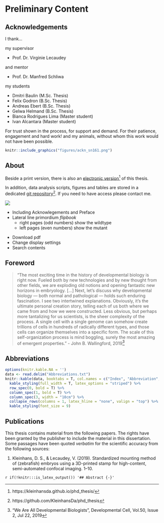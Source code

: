# Preliminary Content {-}

## Acknowledgements {-}

\vspace{1cm}

I thank...\newline
  
\noindent my supervisor
  
- Prof. Dr. Virginie Lecaudey

\noindent and mentor

- Prof. Dr. Manfred Schliwa
  
\noindent my students
  
- Dmitri Baulin (M.Sc. Thesis)
- Felix Godron (B.Sc. Thesis)
- Andreas Ebert (B.Sc. Thesis)
- Gelwa Helmand (B.Sc. Thesis)
- Bianca Rodrigues Lima (Master student)
- Ivan Alcantara (Master student)
  
For trust shown in the process, for support and demand. \newline For their patience, engagement and hard work!
\newline\newline
\noindent and my animals, without whom this work would not have been possible.

```r
knitr::include_graphics("figures/ackn_sn161.png")
```

\newpage

## About {-}

\vspace{1cm}

\noindent Beside a print version, there is also an [electronic version](https://kleinhansda.github.io/phd_thesis/)^[https://kleinhansda.github.io/phd_thesis/] of this thesis. 

\noindent In addition, data analysis scripts, figures and tables are stored in a dedicated [git repository](https://github.com/KleinhansDa/phd_thesis)^[https://github.com/KleinhansDa/phd_thesis]. If you need to have access please contact me.

![](figures/versions/versions.png)

\noindent \textbf{Print version}
  
- Including Acknowlegements and Preface
- Lateral line primordium _flipbook_
  + right pages (odd numbers) show the wildtype
  + left pages (even numbers) show the mutant

\noindent \textbf{Electronic version}
  
- Download pdf
- Change display settings
- Search contents

\newpage

## Foreword  {-}

\vspace{1cm}

> "The most exciting time in the history of developmental biology is right now. Fueled both by new technologies and by new thought from other fields, we are exploding old notions and opening fantastic new horizons in embryology. [...]
> Next, let’s discuss why developmental biology — both normal and pathological — holds such enduring fascination. I see two intertwined explanations. Obviously, it’s the ultimate personal creation story, telling each of us both where we came from and how we were constructed. Less obvious, but perhaps more tantalizing for us scientists, is the sheer complexity of the process. A single cell with a single genome can somehow create trillions of cells in hundreds of radically different types, and those cells can organize themselves into a specific form. The scale of this self-organization process is mind boggling, surely the most amazing of emergent properties."
> \- John B. Wallingford, 2019^["We Are All Developmental Biologists", Developmental Cell, Vol.50, Issue 2, Jul 22, 2019]

## Abbreviations {-}

\vspace{1cm}

```r
options(knitr.kable.NA = '')
data <- read.delim("Abbreviations.txt")
knitr::kable(data, booktabs = T, col.names = c("Index", "Abbreviation", "Elaboration"), align = c('c', 'c', 'l')) %>%
  kable_styling(full_width = T, latex_options = "striped") %>%
  row_spec(0, bold = T) %>%
  column_spec(1, bold = T) %>%
  column_spec(3, width = "10cm") %>%
  collapse_rows(columns = 1, latex_hline = "none", valign = "top") %>%
  kable_styling(font_size = 9)
```

\newpage

## Publications {-}

\vspace{1cm}

This thesis contains material from the following papers. The rights have been granted by the publisher to include the material in this dissertation. Some passages have been quoted _verbatim_ for the scientific accuracy from the following sources:
  
  1. Kleinhans, D. S., & Lecaudey, V. (2019). Standardized mounting method of (zebrafish) embryos using a 3D-printed stamp for high-content, semi-automated confocal imaging. 1–10.

`r if(!knitr:::is_latex_output()) '## Abstract {-}'`
